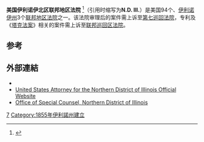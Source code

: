 {{Infobox U.S. district court
|district name =  美国伊利诺伊北区联邦地区法院
|abbrev = N.D. Ill.
|appeals to = 第七巡回
|map image name = 
|map image width = 200
|map image caption = 
|seal = 
|seal size = 160
|established = 1855年2月13日 
|judges assigned = 22
|chief judge = Ruben Castillo
|official site = http://www.ilnd.uscourts.gov
}}

'''美国伊利诺伊北区联邦地区法院''' <ref name="中文名参考">{{cite web | url=http://www.chinalawinsight.com/2011/01/articles/dispute-resolution/%E5%8D%8E%E4%B8%BA%E5%9C%A8%E7%BE%8E%E5%9B%BD%E8%81%94%E9%82%A6%E5%B7%9E%E6%B3%95%E9%99%A2%E4%B8%BB%E5%BC%A0%E5%85%B6%E7%9F%A5%E8%AF%86%E4%BA%A7%E6%9D%83%EF%BC%9A%E4%B8%BA%E4%B8%AD%E5%9B%BD%E5%A2%83/ | title=中文名参考 | accessdate=2013-08-08 }}</ref>（引用时缩写为'''N.D. Ill.'''）是美国94个、[[伊利诺伊州|伊利诺伊州]]3个[[联邦地区法院|联邦地区法院]]之一。该法院审理后的案件需上诉至[[美国联邦第七巡回上诉法院|第七巡回法院]]，专利及《[[塔克法案|塔克法案]]》相关的案件需上诉至[[联邦巡回区法院|联邦巡回区法院]]。

==参考==
{{reflist}}

==外部連結==
* {{official website|http://www.ilnd.uscourts.gov/}}
* [http://www.usdoj.gov/usao/iln/ United States Attorney for the Northern District of Illinois Official Website]
* [https://web.archive.org/web/20091017203529/http://www.usdoj.gov/usao/iln/osc/ Office of Special Counsel, Northern District of Illinois]

{{tsl|en|template:United States 7th Circuit district judges}}
{{tsl|en|template:United States 7th Circuit senior district judges}}
{{联邦地区法院}}

{{Authority control}}
[[Category:美国联邦地区法院|7]]
[[Category:1855年伊利諾州建立|Category:1855年伊利諾州建立]]